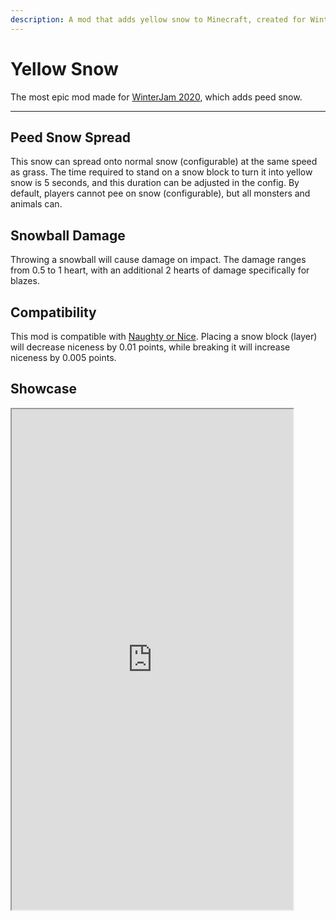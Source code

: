 ```yaml
---
description: A mod that adds yellow snow to Minecraft, created for WinterJam.
---
```


# Yellow Snow


<ProjectHeader slug="yellow-snow" mcVersion="1.16" />

The most epic mod made for [WinterJam 2020](https://www.curseforge.com/minecraft/modpacks/mmds-winterjam-2020), which
adds peed snow.

---

## Peed Snow Spread
This snow can spread onto normal snow (configurable) at the same speed as grass. The time required to stand on a snow
block to turn it into yellow snow is 5 seconds, and this duration can be adjusted in the config. By default, players
cannot pee on snow (configurable), but all monsters and animals can.

## Snowball Damage
Throwing a snowball will cause damage on impact. The damage ranges from 0.5 to 1 heart, with an additional 2 hearts of
damage specifically for blazes.

## Compatibility
This mod is compatible with [Naughty or Nice](https://www.curseforge.com/minecraft/mc-mods/naughty-or-nice). Placing a
snow block (layer) will decrease niceness by 0.01 points, while breaking it will increase niceness by 0.005 points.

## Showcase
<iframe
width="450"
height="801"
src="https://www.youtube.com/embed/dv5PyAPh-EQ"
allow="accelerometer; autoplay; clipboard-write; encrypted-media; gyroscope; picture-in-picture"
allowFullScreen>
</iframe>

